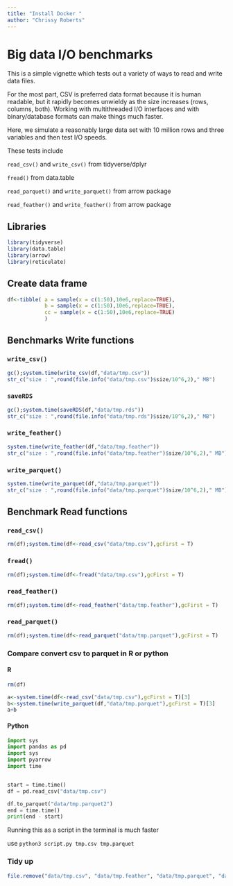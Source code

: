 ```yaml
---
title: "Install Docker "
author: "Chrissy Roberts"
---
```


# Big data I/O benchmarks

This is a simple vignette which tests out a variety of ways to read and write data files.

For the most part, CSV is preferred data format because it is human readable, but it rapidly becomes unwieldy as the size increases (rows, columns, both). Working with multithreaded I/O interfaces and with binary/database formats can make things much faster.

Here, we simulate a reasonably large data set with 10 million rows and three variables and then test I/O speeds.

These tests include

`read_csv()` and `write_csv()` from tidyverse/dplyr

`fread()` from data.table

`read_parquet()` and `write_parquet()` from arrow package

`read_feather()` and `write_feather()` from arrow package

## Libraries

```r
library(tidyverse)
library(data.table)
library(arrow)
library(reticulate)
```

## Create data frame

```r

df<-tibble( a = sample(x = c(1:50),10e6,replace=TRUE),
            b = sample(x = c(1:50),10e6,replace=TRUE),
            cc = sample(x = c(1:50),10e6,replace=TRUE)
            )

```

## Benchmarks Write functions

### `write_csv()`

```r
gc();system.time(write_csv(df,"data/tmp.csv"))
str_c("size : ",round(file.info("data/tmp.csv")$size/10^6,2)," MB")
```

### `saveRDS`

```r
gc();system.time(saveRDS(df,"data/tmp.rds"))
str_c("size : ",round(file.info("data/tmp.rds")$size/10^6,2)," MB")
```

### `write_feather()`

```r
system.time(write_feather(df,"data/tmp.feather"))
str_c("size : ",round(file.info("data/tmp.feather")$size/10^6,2)," MB")
```

### `write_parquet()`

```r
system.time(write_parquet(df,"data/tmp.parquet"))
str_c("size : ",round(file.info("data/tmp.parquet")$size/10^6,2)," MB")

```

## Benchmark Read functions

### `read_csv()`

```r
rm(df);system.time(df<-read_csv("data/tmp.csv"),gcFirst = T)
```

### `fread()`

```r
rm(df);system.time(df<-fread("data/tmp.csv"),gcFirst = T)
```

### `read_feather()`

```r
rm(df);system.time(df<-read_feather("data/tmp.feather"),gcFirst = T)

```

### `read_parquet()`

```r
rm(df);system.time(df<-read_parquet("data/tmp.parquet"),gcFirst = T)
```

### Compare convert csv to parquet in R or python

#### R

```r

rm(df)

a<-system.time(df<-read_csv("data/tmp.csv"),gcFirst = T)[3]
b<-system.time(write_parquet(df,"data/tmp.parquet"),gcFirst = T)[3]
a+b


```

#### **Python**

```python
import sys
import pandas as pd
import sys
import pyarrow
import time


start = time.time()
df = pd.read_csv("data/tmp.csv")

df.to_parquet("data/tmp.parquet2")
end = time.time()
print(end - start)


```

Running this as a script in the terminal is much faster

use `python3 script.py tmp.csv tmp.parquet`

### Tidy up

```r
file.remove("data/tmp.csv", "data/tmp.feather", "data/tmp.parquet", "data/tmp.rds")

```
